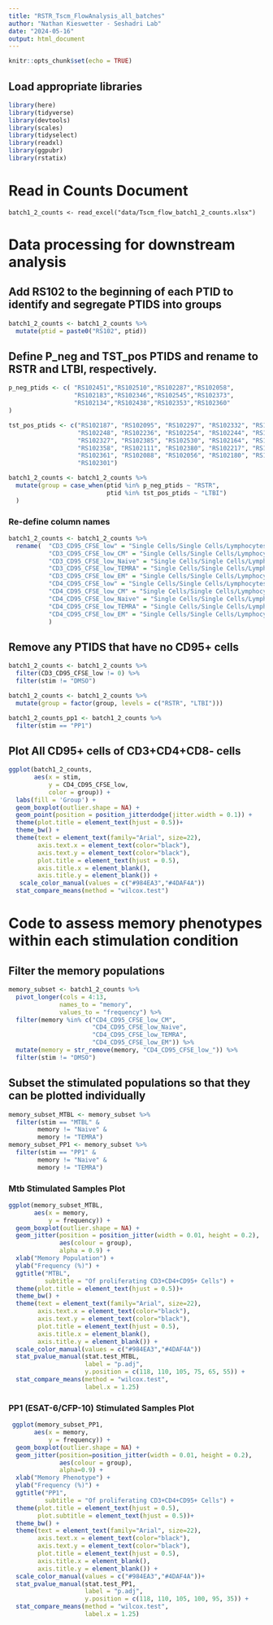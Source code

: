 ---
title: "RSTR_Tscm_FlowAnalysis_all_batches"
author: "Nathan Kieswetter - Seshadri Lab"
date: "2024-05-16"
output: html_document
---

```{r setup, include=FALSE}
knitr::opts_chunk$set(echo = TRUE)
```

## Load appropriate libraries

```{r}
library(here)
library(tidyverse)
library(devtools)
library(scales)
library(tidyselect)
library(readxl)
library(ggpubr)
library(rstatix)
```

# Read in Counts Document

``` {echo="FALSE"}
batch1_2_counts <- read_excel("data/Tscm_flow_batch1_2_counts.xlsx")
```

# Data processing for downstream analysis

## Add RS102 to the beginning of each PTID to identify and segregate PTIDS into groups

```{r }
batch1_2_counts <- batch1_2_counts %>%
  mutate(ptid = paste0("RS102", ptid))
```

## Define P_neg and TST_pos PTIDS and rename to RSTR and LTBI, respectively.

```{r}

p_neg_ptids <- c( "RS102451","RS102510","RS102287","RS102058",
                  "RS102183","RS102346","RS102545","RS102373",
                  "RS102134","RS102438","RS102353","RS102360"
)

tst_pos_ptids <- c("RS102187", "RS102095", "RS102297", "RS102332", "RS102235",
                   "RS102248", "RS102236", "RS102254", "RS102244", "RS102539",
                   "RS102327", "RS102385", "RS102530", "RS102164", "RS102525",
                   "RS102358", "RS102111", "RS102380", "RS102217", "RS102284",
                   "RS102361", "RS102088", "RS102056", "RS102180", "RS102323",
                   "RS102301")

batch1_2_counts <- batch1_2_counts %>%
  mutate(group = case_when(ptid %in% p_neg_ptids ~ "RSTR",
                           ptid %in% tst_pos_ptids ~ "LTBI")
  )
```

### Re-define column names

```{r}

batch1_2_counts <- batch1_2_counts %>%
  rename(  "CD3_CD95_CFSE_low" = "Single Cells/Single Cells/Lymphocytes/Live_CD3/All_CD3_CD95_pos/CFSE_low | Freq. of Live_CD3",
           "CD3_CD95_CFSE_low_CM" = "Single Cells/Single Cells/Lymphocytes/Live_CD3/All_CD3_CD95_pos/CFSE_low/Q1: CD45RA- , CCR7+ | Freq. of Live_CD3",
           "CD3_CD95_CFSE_low_Naive" = "Single Cells/Single Cells/Lymphocytes/Live_CD3/All_CD3_CD95_pos/CFSE_low/Q2: CD45RA+ , CCR7+ | Freq. of Live_CD3",
           "CD3_CD95_CFSE_low_TEMRA" = "Single Cells/Single Cells/Lymphocytes/Live_CD3/All_CD3_CD95_pos/CFSE_low/Q3: CD45RA+ , CCR7- | Freq. of Live_CD3",
           "CD3_CD95_CFSE_low_EM" = "Single Cells/Single Cells/Lymphocytes/Live_CD3/All_CD3_CD95_pos/CFSE_low/Q4: CD45RA- , CCR7- | Freq. of Live_CD3",
           "CD4_CD95_CFSE_low" = "Single Cells/Single Cells/Lymphocytes/Live_CD3/CD4/CD95_pos/CFSE_low | Freq. of Live_CD3",
           "CD4_CD95_CFSE_low_CM" = "Single Cells/Single Cells/Lymphocytes/Live_CD3/CD4/CD95_pos/CFSE_low/Q1: CD45RA- , CCR7+_CM | Freq. of CFSE_low",
           "CD4_CD95_CFSE_low_Naive" = "Single Cells/Single Cells/Lymphocytes/Live_CD3/CD4/CD95_pos/CFSE_low/Q2: CD45RA+ , CCR7+_Naive | Freq. of CFSE_low",
           "CD4_CD95_CFSE_low_TEMRA" = "Single Cells/Single Cells/Lymphocytes/Live_CD3/CD4/CD95_pos/CFSE_low/Q3: CD45RA+ , CCR7-_TEMRA | Freq. of CFSE_low",
           "CD4_CD95_CFSE_low_EM" = "Single Cells/Single Cells/Lymphocytes/Live_CD3/CD4/CD95_pos/CFSE_low/Q4: CD45RA- , CCR7-_EF | Freq. of CFSE_low"
           )
```

## Remove any PTIDS that have no CD95+ cells

```{r}
batch1_2_counts <- batch1_2_counts %>%
  filter(CD3_CD95_CFSE_low != 0) %>%
  filter(stim != "DMSO")

batch1_2_counts <- batch1_2_counts %>%
  mutate(group = factor(group, levels = c("RSTR", "LTBI")))

batch1_2_counts_pp1 <- batch1_2_counts %>%
  filter(stim == "PP1")
```

## Plot All CD95+ cells of CD3+CD4+CD8- cells

```{r}
ggplot(batch1_2_counts,
       aes(x = stim,
           y = CD4_CD95_CFSE_low,
           color = group)) +
  labs(fill = 'Group') +
  geom_boxplot(outlier.shape = NA) +
  geom_point(position = position_jitterdodge(jitter.width = 0.1)) +
  theme(plot.title = element_text(hjust = 0.5))+
  theme_bw() +
  theme(text = element_text(family="Arial", size=22),
        axis.text.x = element_text(color="black"),
        axis.text.y = element_text(color="black"),
        plot.title = element_text(hjust = 0.5),
        axis.title.x = element_blank(),
        axis.title.y = element_blank()) +
   scale_color_manual(values = c("#984EA3","#4DAF4A"))
  stat_compare_means(method = "wilcox.test")
```

# Code to assess memory phenotypes within each stimulation condition

## Filter the memory populations

```{r}
memory_subset <- batch1_2_counts %>%
  pivot_longer(cols = 4:13,
              names_to = "memory",
              values_to = "frequency") %>%
  filter(memory %in% c("CD4_CD95_CFSE_low_CM", 
                       "CD4_CD95_CFSE_low_Naive", 
                       "CD4_CD95_CFSE_low_TEMRA", 
                       "CD4_CD95_CFSE_low_EM")) %>%
  mutate(memory = str_remove(memory, "CD4_CD95_CFSE_low_")) %>%
  filter(stim != "DMSO")
```

## Subset the stimulated populations so that they can be plotted individually

```{r}
memory_subset_MTBL <- memory_subset %>%
  filter(stim == "MTBL" & 
        memory != "Naive" & 
        memory != "TEMRA")
memory_subset_PP1 <- memory_subset %>%
  filter(stim == "PP1" & 
        memory != "Naive" & 
        memory != "TEMRA")
```

### Mtb Stimulated Samples Plot

```{r}
ggplot(memory_subset_MTBL,
       aes(x = memory,
           y = frequency)) +
  geom_boxplot(outlier.shape = NA) + 
  geom_jitter(position = position_jitter(width = 0.01, height = 0.2), 
              aes(colour = group), 
              alpha = 0.9) +
  xlab("Memory Population") +
  ylab("Frequency (%)") +
  ggtitle("MTBL",
          subtitle = "Of proliferating CD3+CD4+CD95+ Cells") +
  theme(plot.title = element_text(hjust = 0.5))+
  theme_bw() +
  theme(text = element_text(family="Arial", size=22),
        axis.text.x = element_text(color="black"),
        axis.text.y = element_text(color="black"),
        plot.title = element_text(hjust = 0.5),
        axis.title.x = element_blank(),
        axis.title.y = element_blank()) +
  scale_color_manual(values = c("#984EA3","#4DAF4A")) 
  stat_pvalue_manual(stat.test_MTBL,
                     label = "p.adj",
                     y.position = c(118, 110, 105, 75, 65, 55)) +
  stat_compare_means(method = "wilcox.test",
                     label.x = 1.25)
```

### PP1 (ESAT-6/CFP-10) Stimulated Samples Plot

```{r}
 ggplot(memory_subset_PP1,
       aes(x = memory,
           y = frequency)) +
  geom_boxplot(outlier.shape = NA) + 
  geom_jitter(position=position_jitter(width = 0.01, height = 0.2), 
              aes(colour = group), 
              alpha=0.9) +
  xlab("Memory Phenotype") +
  ylab("Frequency (%)") +
  ggtitle("PP1",
          subtitle = "Of proliferating CD3+CD4+CD95+ Cells") +
  theme(plot.title = element_text(hjust = 0.5),
        plot.subtitle = element_text(hjust = 0.5))+
  theme_bw() +
  theme(text = element_text(family="Arial", size=22),
        axis.text.x = element_text(color="black"),
        axis.text.y = element_text(color="black"),
        plot.title = element_text(hjust = 0.5),
        axis.title.x = element_blank(),
        axis.title.y = element_blank()) +
  scale_color_manual(values = c("#984EA3","#4DAF4A"))+
  stat_pvalue_manual(stat.test_PP1,
                     label = "p.adj",
                     y.position = c(118, 110, 105, 100, 95, 35)) +
  stat_compare_means(method = "wilcox.test",
                     label.x = 1.25)
```
